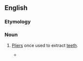 ==English==

===Etymology===
{{suffix|en|pull|kins}}

===Noun===
{{en-plural noun}}

# {{lb|en|dated}} [[pliers|Pliers]] once used to extract [[teeth]].
#* {{quote-journal|en|journal=American Journal of Dental Science|page=180|year=1867|passage=On Sundays he mounted the pulpit instead of black bare bones, and as a preacher he drew the fangs of Satan with his spiritual '''pullikins''', almost as skillfully as he did the teeth of his brother sinners on week days, with his metallic ones.|author=Leigh Burton}}